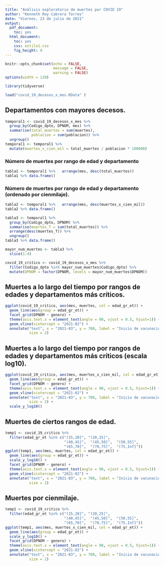 ```yaml
---
title: "Análisis exploratorio de muertes por COVID 19"
author: "Kenneth Roy Cabrera Torres"
date: "Viernes, 23 de julio de 2021"
output:
  pdf_document:
    toc: yes
  html_document:
    toc: yes
    css: estilo1.css
    fig_height: 9
---
```


```r
knitr::opts_chunk$set(echo = FALSE,
                      message = FALSE,
                      warning = FALSE)
options(width = 120)
```


```r
library(tidyverse)
```


```r
load("covid_19_decesos_x_mes.RData" )
```

## Departamentos con mayores decesos.

```r
temporal1 <- covid_19_decesos_x_mes %>% 
  group_by(Codigo_dpto, DPNOM, mes) %>% 
  summarise(total_muertes = sum(muertes),
            poblacion = sum(poblacion)) %>% 
  ungroup()
temporal1 <- temporal1 %>% 
  mutate(muertes_x_cien_mil = total_muertes / poblacion * 100000)
```

### Número de muertes por rango de edad y departamento

```r
tabla1 <- temporal1 %>%   arrange(mes, desc(total_muertes)) 
tabla1 %>% data.frame()
```

### Número de muertes por rango de edad y departamento (ordenado por cienmilaje).

```r
tabla2 <- temporal1 %>%   arrange(mes, desc(muertes_x_cien_mil)) 
tabla2 %>% data.frame()
```

```r
tabla3 <- temporal1 %>% 
  group_by(Codigo_dpto, DPNOM) %>% 
  summarise(muertes_T = sum(total_muertes)) %>% 
  arrange(desc(muertes_T)) %>% 
  ungroup()
tabla3 %>% data.frame()
```


```r
mayor_num_muertes <- tabla3 %>% 
  slice(1:4) 
```

```r
covid_19_critico <- covid_19_decesos_x_mes %>% 
  filter(Codigo_dpto %in% mayor_num_muertes$Codigo_dpto) %>% 
  mutate(DPNOM = factor(DPNOM, levels = mayor_num_muertes$DPNOM))
```


## Muertes a lo largo del tiempo por rangos de edades y departamentos más críticos.

```r
ggplot(covid_19_critico, aes(mes, muertes, col = edad_gr_et)) +
  geom_line(aes(group = edad_gr_et)) +
  facet_grid(DPNOM ~ genero) +
  theme(axis.text.x = element_text(angle = 90, vjust = 0.5, hjust=1)) +
  geom_vline(xintercept = "2021-02") +
  annotate("text", x = "2021-03", y = 700, label = "Inicio de vacunación",
           size = 2)
```

## Muertes a lo largo del tiempo por rangos de edades y departamentos más críticos (escala log10).

```r
ggplot(covid_19_critico, aes(mes, muertes_x_cien_mil, col = edad_gr_et)) +
  geom_line(aes(group = edad_gr_et)) +
  facet_grid(DPNOM ~ genero) +
  theme(axis.text.x = element_text(angle = 90, vjust = 0.5, hjust=1)) +
  geom_vline(xintercept = "2021-02") +
  annotate("text", x = "2021-03", y = 700, label = "Inicio de vacunación",
           size = 2) +
  scale_y_log10()
```

## Muertes de ciertos rangos de edad.

```r
temp1 <- covid_19_critico %>% 
  filter(edad_gr_et %in% c("(15,20]", "(20,25]", 
                           "(40,45]",  "(45,50]",  "(50,55]",
                           "(65,70]",  "(70,75]",  "(75,Inf]"))
ggplot(temp1, aes(mes, muertes, col = edad_gr_et)) +
  geom_line(aes(group = edad_gr_et)) +
  scale_y_log10() +
  facet_grid(DPNOM ~ genero) +
  theme(axis.text.x = element_text(angle = 90, vjust = 0.5, hjust=1)) +
  geom_vline(xintercept = "2021-02") +
  annotate("text", x = "2021-03", y = 700, label = "Inicio de vacunación",
           size = 2)
```

## Muertes por cienmilaje. 

```r
temp1 <- covid_19_critico %>% 
  filter(edad_gr_et %in% c("(15,20]", "(20,25]", 
                           "(40,45]",  "(45,50]",  "(50,55]",
                           "(65,70]",  "(70,75]",  "(75,Inf]"))
ggplot(temp1, aes(mes, muertes_x_cien_mil, col = edad_gr_et)) +
  geom_line(aes(group = edad_gr_et)) +
  scale_y_log10() +
  facet_grid(DPNOM ~ genero) +
  theme(axis.text.x = element_text(angle = 90, vjust = 0.5, hjust=1)) +
  geom_vline(xintercept = "2021-02") +
  annotate("text", x = "2021-03", y = 700, label = "Inicio de vacunación",
           size = 2)

```

